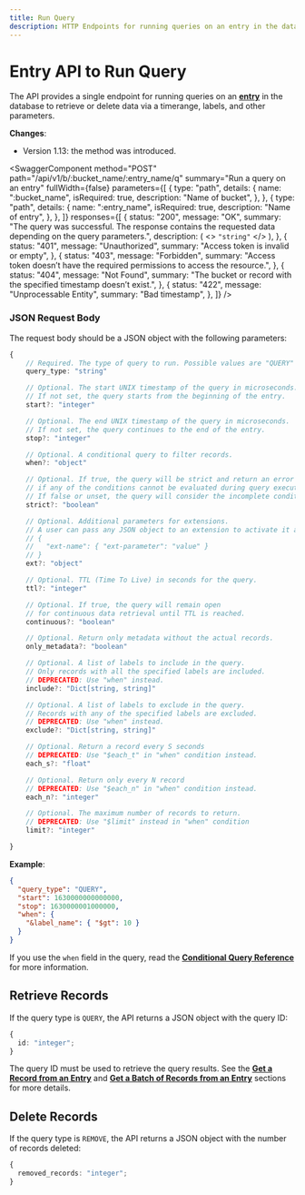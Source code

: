 ```yaml
---
title: Run Query
description: HTTP Endpoints for running queries on an entry in the database.
---
```


<head>
  <link
    rel="canonical"
    href="https://www.reduct.store/docs/http-api/entry-api/run_query"
  />
</head>

# Entry API to Run Query

The API provides a single endpoint for running queries on an **[entry](../../glossary#entry)** in the database to retrieve or delete data via a timerange, labels, and other parameters.

**Changes**:

- Version 1.13: the method was introduced.


<SwaggerComponent
  method="POST"
  path="/api/v1/b/:bucket_name/:entry_name/q"
  summary="Run a query on an entry"
  fullWidth={false}
  parameters={[
    {
      type: "path",
      details: {
        name: ":bucket_name",
        isRequired: true,
        description: "Name of bucket",
      },
    },
    {
      type: "path",
      details: {
        name: ":entry_name",
        isRequired: true,
        description: "Name of entry",
      },
    },
  ]}
  responses={[
    {
      status: "200",
      message: "OK",
      summary:
        "The query was successful. The response contains the requested data depending on the query parameters.",
      description: (
        <>
          <code>"string"</code>
        </>
      ),
    },
    {
      status: "401",
      message: "Unauthorized",
      summary: "Access token is invalid or empty",
    },
    {
      status: "403",
      message: "Forbidden",
      summary:
        "Access token doesn’t have the required permissions to access the resource.",
    },
    {
      status: "404",
      message: "Not Found",
      summary:
        "The bucket or record with the specified timestamp doesn’t exist.",
    },
    {
      status: "422",
      message: "Unprocessable Entity",
      summary: "Bad timestamp",
    },
  ]}
/>

### JSON Request Body

The request body should be a JSON object with the following parameters:

```typescript
{
    // Required. The type of query to run. Possible values are "QUERY" and "DELETE".
    query_type: "string"

    // Optional. The start UNIX timestamp of the query in microseconds.
    // If not set, the query starts from the beginning of the entry.
    start?: "integer"

    // Optional. The end UNIX timestamp of the query in microseconds.
    // If not set, the query continues to the end of the entry.
    stop?: "integer"

    // Optional. A conditional query to filter records.
    when?: "object"

    // Optional. If true, the query will be strict and return an error
    // if any of the conditions cannot be evaluated during query execution.
    // If false or unset, the query will consider the incomplete condition to be false.
    strict?: "boolean"

    // Optional. Additional parameters for extensions.
    // A user can pass any JSON object to an extension to activate it and configure its behavior.
    // {
    //   "ext-name": { "ext-parameter": "value" }
    // }
    ext?: "object"

    // Optional. TTL (Time To Live) in seconds for the query.
    ttl?: "integer"

    // Optional. If true, the query will remain open
    // for continuous data retrieval until TTL is reached.
    continuous?: "boolean"

    // Optional. Return only metadata without the actual records.
    only_metadata?: "boolean"

    // Optional. A list of labels to include in the query.
    // Only records with all the specified labels are included.
    // DEPRECATED: Use "when" instead.
    include?: "Dict[string, string]"

    // Optional. A list of labels to exclude in the query.
    // Records with any of the specified labels are excluded.
    // DEPRECATED: Use "when" instead.
    exclude?: "Dict[string, string]"

    // Optional. Return a record every S seconds
    // DEPRECATED: Use "$each_t" in "when" condition instead.
    each_s?: "float"

    // Optional. Return only every N record
    // DEPRECATED: Use "$each_n" in "when" condition instead.
    each_n?: "integer"

    // Optional. The maximum number of records to return.
    // DEPRECATED: Use "$limit" instead in "when" condition
    limit?: "integer"

}
```

**Example**:

```json
{
  "query_type": "QUERY",
  "start": 1630000000000000,
  "stop": 1630000001000000,
  "when": {
    "&label_name": { "$gt": 10 }
  }
}
```

If you use the `when` field in the query, read the [**Conditional Query Reference**](/docs/conditional-query/index.mdx) for more information.

## Retrieve Records

If the query type is `QUERY`, the API returns a JSON object with the query ID:

```typescript
{
  id: "integer";
}
```

The query ID must be used to retrieve the query results. See the [**Get a Record from an Entry**](/docs/http-api/entry-api/read_data.mdx#get-a-record-from-an-entry) and
[**Get a Batch of Records from an Entry**](/docs/http-api/entry-api/read_data.mdx#get-a-batch-of-records-from-an-entry) sections for more details.

## Delete Records

If the query type is `REMOVE`, the API returns a JSON object with the number of records deleted:

```typescript
{
  removed_records: "integer";
}
```
